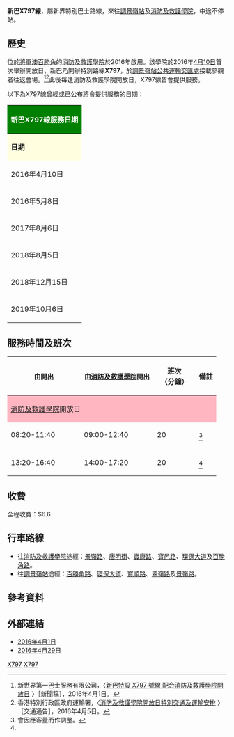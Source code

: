 {{公共汽車路線基礎資訊
| 路線名稱             =新巴X797線
| 外文名稱             =NWFB Route No.X797
| 外文語言             =
| 路線通稱             = 
| 代表圖像             =VV4007 NWFB 5769 ADL Enviro500MMC Euro 6 (44506321530).jpg
| 圖像說明             =X797正在使用5769
| 代表圖像二           =
| 圖像說明二           =
| 代表圖像三           =
| 圖像說明三           =
| 經營者               =新巴
| 經營者二             =
| 所屬車廠             =
| 路線用車             =[[Enviro_500_MMC|Enviro 500 MMC]]12米/12.8米及[[富豪B9TL|富豪B9TL]]
| 起點站               =[[調景嶺站公共運輸交匯處|調景嶺站公共運輸交匯處]]
| 途經地點             = 
| 去程途經地點         =
| 回程途經地點         =
| 終點站               =[[消防及救護學院|消防及救護學院]]
| 路線性質             =特別路線
| 全程行駛里程         =
| 單程行駛里程         = 
| 全程行車時間         =
| 單程行車時間         =
| 服務時間             =參閱[[#服務時間及班次|內文]]
| 起點站服務時間       =
| 終點站服務時間       =
| 班次頻率             =參閱[[#服務時間及班次|內文]]
| 特別班次             =
| 特別班次服務時間     =
| 全程收費             =$6.3
| 分段收費站點         =
| 去程分段收費站點     =
| 回程分段收費站點     =
| 服務時間以外替代路線 =
| 主要競爭交通         =
| 備註                 =
| 走線圖               =
| 走線圖說明           =
}}

'''新巴X797線'''，屬新界特別巴士路線，來往[[調景嶺站公共運輸交匯處|調景嶺站]]及[[消防及救護學院|消防及救護學院]]，中途不停站。

==歷史==
位於[[將軍澳|將軍澳]][[百勝角|百勝角]]的[[消防及救護學院|消防及救護學院]]於2016年啟用。該學院於2016年[[4月10日|4月10日]]首次舉辦開放日，新巴乃開辦特別路線'''X797'''，於[[調景嶺站公共運輸交匯處|調景嶺站公共運輸交匯處]]接載參觀者往返會場。<ref name="Apr16">新世界第一巴士服務有限公司，〈[http://www.nwstbus.com.hk/tc/uploadedPressRelease/8625_01042016_chi.pdf 新巴特設 X797 號線 配合消防及救護學院開放日] {{Wayback|url=http://www.nwstbus.com.hk/tc/uploadedPressRelease/8625_01042016_chi.pdf |date=20160624032450 }}〉［新聞稿］，2016年4月1日。</ref><ref name="Apr16 td">香港特別行政區政府運輸署，〈[http://www.td.gov.hk/tc/traffic_notices/index_id_45407.html 消防及救護學院開放日特別交通及運輸安排] {{Wayback|url=http://www.td.gov.hk/tc/traffic_notices/index_id_45407.html |date=20200927015329 }}〉［交通通告］，2016年4月5日。</ref>此後每逢消防及救護學院開放日，X797線皆會提供服務。

以下為X797線曾經或已公布將會提供服務的日期：

{|class="wikitable" style="text-align:center;"
! colspan="3" style="background:green; color:white; font-size:16px"| 新巴X797線服務日期
|-
| style="background:lightyellow;"|'''日期'''
| style="background:lightyellow;"|'''事由'''
| style="background:lightyellow;"|'''備註'''
|-
| 2016年4月10日
| 消防及救護學院開放日
| 此路線首次提供服務<ref name="Apr16"/><ref name="Apr16 td"/>
|-
| 2016年5月8日
| 消防及救護學院開放日
| <ref name="May16">新世界第一巴士服務有限公司，〈[http://www.nwstbus.com.hk/tc/uploadedPressRelease/8657_29042016_chi.pdf 新巴特設 X797 號線 配合消防及救護學院開放日] {{Wayback|url=http://www.nwstbus.com.hk/tc/uploadedPressRelease/8657_29042016_chi.pdf |date=20160624031726 }}〉［新聞稿］，2016年4月29日。</ref>
|-
| 2017年8月6日
| 消防及救護學院開放日
| <ref name="Aug17">新世界第一巴士服務有限公司，〈[http://www.nwstbus.com.hk/tc/uploadedPressRelease/9868_27072017_chi.pdf 新巴特設X797號線　配合消防及救護學院開放日] {{Wayback|url=http://www.nwstbus.com.hk/tc/uploadedPressRelease/9868_27072017_chi.pdf |date=20170809004055 }}〉［新聞稿］，2017年7月27日。</ref>
|-
| 2018年8月5日
| 消防及救護學院開放日
| <ref name = "Aug18 td">香港特別行政區政府運輸署，〈[https://www.td.gov.hk/tc/traffic_notices/index_id_52840.html 為配合「消防及救護學院開放日」而實施的特別交通及運輸安排] {{Wayback|url=https://www.td.gov.hk/tc/traffic_notices/index_id_52840.html |date=20220121032733 }}〉［公告］，2018年7月30日。</ref><ref name = "Aug18">城巴有限公司、新世界第一巴士服務有限公司，〈[http://www.bravobus.com.hk/tc/uploadedPressRelease/10837_30072018_openday_chi.pdf 新巴特設X797號線 配合消防及救護學院開放日 調景嶺站巴士站臨時安排] {{Wayback|url=http://www.bravobus.com.hk/tc/uploadedPressRelease/10837_30072018_openday_chi.pdf |date=20210731210230 }}〉［新聞稿］，2018年7月30日。</ref>
|-
| 2018年12月15日
| 消防及救護學院家庭同樂日
| <ref name = "Dec18">城巴有限公司、新世界第一巴士服務有限公司，〈[http://www.bravobus.com.hk/tc/uploadedPressRelease/11357_12122018_x797_chi.pdf 新巴特設X797號線 配合消防及救護學院活動 調景嶺站巴士站臨時安排] {{Wayback|url=http://www.bravobus.com.hk/tc/uploadedPressRelease/11357_12122018_x797_chi.pdf |date=20220121032730 }}〉［新聞稿］，2018年12月12日。</ref><ref name = "Dec18 td">香港特別行政區政府運輸署，〈[https://www.td.gov.hk/tc/traffic_notices/index_id_54106.html 為配合將軍澳消防及救護學院活動而實施的特別交通及運輸安排] {{Wayback|url=https://www.td.gov.hk/tc/traffic_notices/index_id_54106.html |date=20220121032731 }}〉［公告］，2018年12月13日。</ref>
|-
| 2019年10月6日
| 消防及救護學院開放日
| <ref name = "Oct19 td">香港特別行政區政府運輸署，〈[https://www.td.gov.hk/tc/traffic_notices/index_id_56655.html 為配合「消防及救護學院開放日」而實施的特別交通及運輸安排] {{Wayback|url=https://www.td.gov.hk/tc/traffic_notices/index_id_56655.html |date=20220121032732 }}〉［公告］，2019年10月3日。</ref><ref name = "Oct19">新世界第一巴士服務有限公司，〈[http://www.bravobus.com.hk/tc/uploadedPressRelease/14262_03102019_06102019_chi.pdf 新巴特設X797號線 配合消防及救護學院開放日] {{Wayback|url=http://www.bravobus.com.hk/tc/uploadedPressRelease/14262_03102019_06102019_chi.pdf |date=20220121032743 }}〉［新聞稿］，2019年10月3日。</ref>
|}

==服務時間及班次==
{| class = "wikitable" style = "text-align:center; width:410px; font-size:13px;"
! style = "font-size:15px; width:35%" | 由{{pti|調景嶺站}}開出
! style = "font-size:15px; width:35%" | 由[[消防及救護學院|消防及救護學院]]開出
! style = "font-size:100%; width:20%" | 班次<br>（分鐘）
! style = "font-size:100%; width:10%" | 備註
|-
! colspan = "4" style = "background:lightpink;" | [[消防及救護學院|消防及救護學院]]開放日
|-
| 08:20-11:40 || 09:00-12:40 || 20 || <ref name="備註">會因應客量而作調整。</ref>
|-
| colspan = 4 bgcolor = #AAAAAA | 
|-
| 13:20-16:40 || 14:00-17:20 || 20 || <ref name="備註"/>
|}

==收費==
全程收費：$6.6
{{Fare-remarks|NWFB|fcs=Y}}

==行車路線==
*往[[消防及救護學院|消防及救護學院]]途經：[[景嶺路|景嶺路]]、[[唐明街|唐明街]]、[[寶康路|寶康路]]、[[寶邑路|寶邑路]]、[[環保大道|環保大道]]及[[百勝角路|百勝角路]]。
*往[[調景嶺站|調景嶺站]]途經：[[百勝角路|百勝角路]]、[[環保大道|環保大道]]、[[寶順路|寶順路]]、[[翠嶺路|翠嶺路]]及[[景嶺路|景嶺路]]。

==參考資料==
{{reflist}}
==外部連結==
{{commons category|NWFB Route X797}}

*[http://www.nwstbus.com.hk/tc/uploadedPressRelease/8625_01042016_chi.pdf 2016年4月1日] {{Wayback|url=http://www.nwstbus.com.hk/tc/uploadedPressRelease/8625_01042016_chi.pdf |date=20160624032450 }}
*[http://www.nwstbus.com.hk/tc/uploadedPressRelease/8657_29042016_chi.pdf 2016年4月29日] {{Wayback|url=http://www.nwstbus.com.hk/tc/uploadedPressRelease/8657_29042016_chi.pdf |date=20160624031726 }}
{{大型活動特別巴士路線列表}}

[[Category:城巴及新世界第一巴士路線|X797]]
[[Category:西貢區巴士路線|X797]]